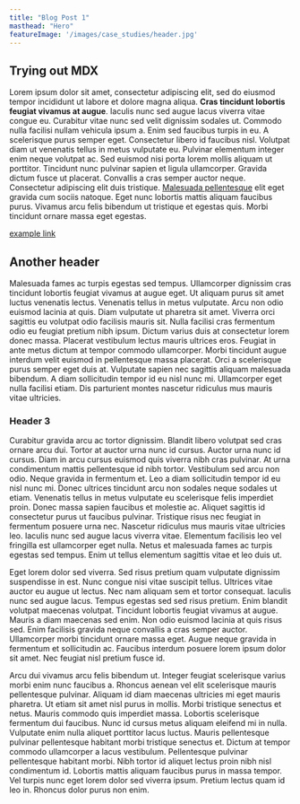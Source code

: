 ```yaml
---
title: "Blog Post 1"
masthead: "Hero"
featureImage: '/images/case_studies/header.jpg'
---
```



## Trying out MDX


Lorem ipsum dolor sit amet, consectetur adipiscing elit, sed do eiusmod tempor incididunt ut labore et dolore magna aliqua. **Cras tincidunt lobortis feugiat vivamus at augue**. Iaculis nunc sed augue lacus viverra vitae congue eu. Curabitur vitae nunc sed velit dignissim sodales ut. Commodo nulla facilisi nullam vehicula ipsum a. Enim sed faucibus turpis in eu. A scelerisque purus semper eget. Consectetur libero id faucibus nisl. Volutpat diam ut venenatis tellus in metus vulputate eu. Pulvinar elementum integer enim neque volutpat ac. Sed euismod nisi porta lorem mollis aliquam ut porttitor. Tincidunt nunc pulvinar sapien et ligula ullamcorper. Gravida dictum fusce ut placerat. Convallis a cras semper auctor neque. Consectetur adipiscing elit duis tristique. [Malesuada pellentesque](http://example.com/ "This is a title")
 elit eget gravida cum sociis natoque. Eget nunc lobortis mattis aliquam faucibus purus. Vivamus arcu felis bibendum ut tristique et egestas quis. Morbi tincidunt ornare massa eget egestas.

[example link](http://example.com/ "This is a title")

## Another header



Malesuada fames ac turpis egestas sed tempus. Ullamcorper dignissim cras tincidunt lobortis feugiat vivamus at augue eget. Ut aliquam purus sit amet luctus venenatis lectus. Venenatis tellus in metus vulputate. Arcu non odio euismod lacinia at quis. Diam vulputate ut pharetra sit amet. Viverra orci sagittis eu volutpat odio facilisis mauris sit. Nulla facilisi cras fermentum odio eu feugiat pretium nibh ipsum. Dictum varius duis at consectetur lorem donec massa. Placerat vestibulum lectus mauris ultrices eros. Feugiat in ante metus dictum at tempor commodo ullamcorper. Morbi tincidunt augue interdum velit euismod in pellentesque massa placerat. Orci a scelerisque purus semper eget duis at. Vulputate sapien nec sagittis aliquam malesuada bibendum. A diam sollicitudin tempor id eu nisl nunc mi. Ullamcorper eget nulla facilisi etiam. Dis parturient montes nascetur ridiculus mus mauris vitae ultricies.

### Header 3

Curabitur gravida arcu ac tortor dignissim. Blandit libero volutpat sed cras ornare arcu dui. Tortor at auctor urna nunc id cursus. Auctor urna nunc id cursus. Diam in arcu cursus euismod quis viverra nibh cras pulvinar. At urna condimentum mattis pellentesque id nibh tortor. Vestibulum sed arcu non odio. Neque gravida in fermentum et. Leo a diam sollicitudin tempor id eu nisl nunc mi. Donec ultrices tincidunt arcu non sodales neque sodales ut etiam. Venenatis tellus in metus vulputate eu scelerisque felis imperdiet proin. Donec massa sapien faucibus et molestie ac. Aliquet sagittis id consectetur purus ut faucibus pulvinar. Tristique risus nec feugiat in fermentum posuere urna nec. Nascetur ridiculus mus mauris vitae ultricies leo. Iaculis nunc sed augue lacus viverra vitae. Elementum facilisis leo vel fringilla est ullamcorper eget nulla. Netus et malesuada fames ac turpis egestas sed tempus. Enim ut tellus elementum sagittis vitae et leo duis ut.

Eget lorem dolor sed viverra. Sed risus pretium quam vulputate dignissim suspendisse in est. Nunc congue nisi vitae suscipit tellus. Ultrices vitae auctor eu augue ut lectus. Nec nam aliquam sem et tortor consequat. Iaculis nunc sed augue lacus. Tempus egestas sed sed risus pretium. Enim blandit volutpat maecenas volutpat. Tincidunt lobortis feugiat vivamus at augue. Mauris a diam maecenas sed enim. Non odio euismod lacinia at quis risus sed. Enim facilisis gravida neque convallis a cras semper auctor. Ullamcorper morbi tincidunt ornare massa eget. Augue neque gravida in fermentum et sollicitudin ac. Faucibus interdum posuere lorem ipsum dolor sit amet. Nec feugiat nisl pretium fusce id.

Arcu dui vivamus arcu felis bibendum ut. Integer feugiat scelerisque varius morbi enim nunc faucibus a. Rhoncus aenean vel elit scelerisque mauris pellentesque pulvinar. Aliquam id diam maecenas ultricies mi eget mauris pharetra. Ut etiam sit amet nisl purus in mollis. Morbi tristique senectus et netus. Mauris commodo quis imperdiet massa. Lobortis scelerisque fermentum dui faucibus. Nunc id cursus metus aliquam eleifend mi in nulla. Vulputate enim nulla aliquet porttitor lacus luctus. Mauris pellentesque pulvinar pellentesque habitant morbi tristique senectus et. Dictum at tempor commodo ullamcorper a lacus vestibulum. Pellentesque pulvinar pellentesque habitant morbi. Nibh tortor id aliquet lectus proin nibh nisl condimentum id. Lobortis mattis aliquam faucibus purus in massa tempor. Vel turpis nunc eget lorem dolor sed viverra ipsum. Pretium lectus quam id leo in. Rhoncus dolor purus non enim.